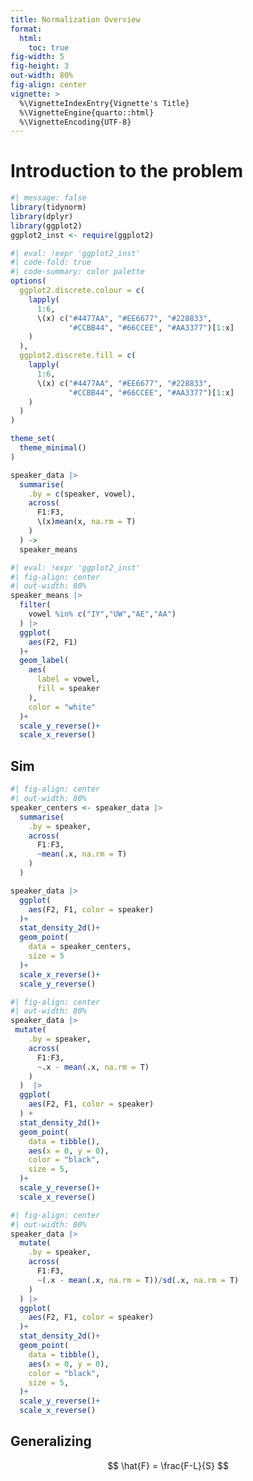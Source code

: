 ```yaml
---
title: Normalization Overview
format: 
  html:
    toc: true
fig-width: 5
fig-height: 3
out-width: 80%
fig-align: center
vignette: >
  %\VignetteIndexEntry{Vignette's Title}
  %\VignetteEngine{quarto::html}
  %\VignetteEncoding{UTF-8}
---
```


# Introduction to the problem

```r
#| message: false
library(tidynorm)
library(dplyr)
library(ggplot2)
ggplot2_inst <- require(ggplot2)
```

```r
#| eval: !expr 'ggplot2_inst'
#| code-fold: true
#| code-summary: color palette
options(
  ggplot2.discrete.colour = c(
    lapply(
      1:6, 
      \(x) c("#4477AA", "#EE6677", "#228833", 
             "#CCBB44", "#66CCEE", "#AA3377")[1:x]
    )
  ),
  ggplot2.discrete.fill = c(
    lapply(
      1:6, 
      \(x) c("#4477AA", "#EE6677", "#228833", 
             "#CCBB44", "#66CCEE", "#AA3377")[1:x]
    )
  )  
)

theme_set(
  theme_minimal()
)
```

```r
speaker_data |> 
  summarise(
    .by = c(speaker, vowel),
    across(
      F1:F3,
      \(x)mean(x, na.rm = T)
    )
  ) ->
  speaker_means
```

```r
#| eval: !expr 'ggplot2_inst'
#| fig-align: center
#| out-width: 80%
speaker_means |> 
  filter(
    vowel %in% c("IY","UW","AE","AA")
  ) |> 
  ggplot(
    aes(F2, F1)
  )+
  geom_label(
    aes(
      label = vowel,
      fill = speaker
    ),
    color = "white"
  )+
  scale_y_reverse()+
  scale_x_reverse()

```

## Sim

```r
#| fig-align: center
#| out-width: 80%
speaker_centers <- speaker_data |> 
  summarise(
    .by = speaker,
    across(
      F1:F3,
      ~mean(.x, na.rm = T)
    )
  )

speaker_data |> 
  ggplot(
    aes(F2, F1, color = speaker)
  )+
  stat_density_2d()+
  geom_point(
    data = speaker_centers,
    size = 5
  )+
  scale_x_reverse()+
  scale_y_reverse()
```

```r
#| fig-align: center
#| out-width: 80%
speaker_data |> 
 mutate(
    .by = speaker,
    across(
      F1:F3,
      ~.x - mean(.x, na.rm = T)
    )
  )  |> 
  ggplot(
    aes(F2, F1, color = speaker)
  ) +
  stat_density_2d()+
  geom_point(
    data = tibble(),
    aes(x = 0, y = 0),
    color = "black",
    size = 5,
  )+
  scale_y_reverse()+
  scale_x_reverse()
```

```r
#| fig-align: center
#| out-width: 80%
speaker_data |> 
  mutate(
    .by = speaker,
    across(
      F1:F3,
      ~(.x - mean(.x, na.rm = T))/sd(.x, na.rm = T)
    )
  ) |> 
  ggplot(
    aes(F2, F1, color = speaker)
  )+
  stat_density_2d()+
  geom_point(
    data = tibble(),
    aes(x = 0, y = 0),
    color = "black",
    size = 5,
  )+  
  scale_y_reverse()+
  scale_x_reverse()
```

## Generalizing

$$
\hat{F} = \frac{F-L}{S}
$$
